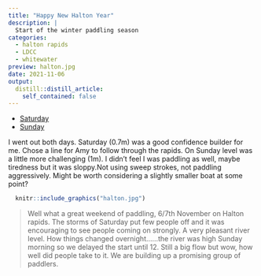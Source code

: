 ```yaml
---
title: "Happy New Halton Year"
description: |
  Start of the winter paddling season
categories:
  - halton rapids
  - LDCC
  - whitewater
preview: halton.jpg
date: 2021-11-06
output:
  distill::distill_article:
    self_contained: false
---
```


- [Saturday](https://www.strava.com/activities/6220271653)
- [Sunday](https://www.strava.com/activities/6225656977)

I went out both days. Saturday (0.7m) was a good confidence builder for me. Chose a line for Amy to follow through the rapids.
On Sunday level was a little more challenging (1m). I didn't feel I was paddling as well, maybe tiredness but it was sloppy.Not using sweep strokes, not paddling aggressively. Might be worth considering a slightly smaller boat at some point?

```r
  knitr::include_graphics("halton.jpg")
```


> Well what a great weekend of paddling, 6/7th November on Halton rapids. The storms of Saturday put few people off and it was encouraging to see people coming on strongly. A very pleasant river level. How things changed overnight......the river was high Sunday morning so we delayed the start until 12. Still a big flow but wow, how well did people take to it. We are building up a promising group of paddlers.


